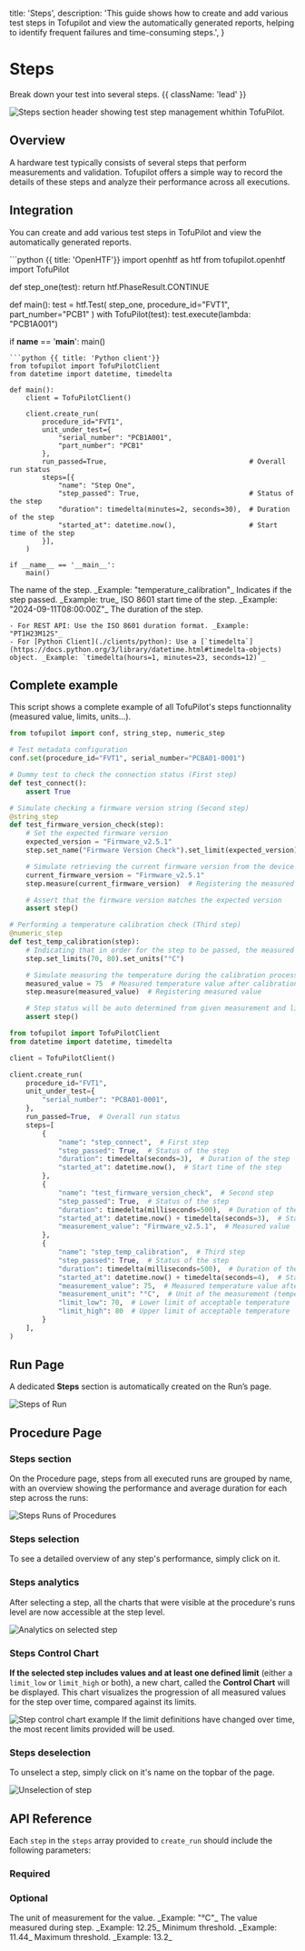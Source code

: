   title: 'Steps',
  description:
    'This guide shows how to create and add various test steps in Tofupilot and view the automatically generated reports, helping to identify frequent failures and time-consuming steps.',
}

# Steps
Break down your test into several steps. {{ className: 'lead' }}

<Image
  src="/steps-header.png"
  alt="Steps section header showing test step management whithin TofuPilot."
/>

## Overview

A hardware test typically consists of several steps that perform measurements and validation. Tofupilot offers a simple way to record the details of these steps and analyze their performance across all executions.


## Integration
You can create and add various test steps in TofuPilot and view the automatically generated reports.

<CodeGroup>
```python {{ title: 'OpenHTF'}}
import openhtf as htf
from tofupilot.openhtf import TofuPilot

def step_one(test):
    return htf.PhaseResult.CONTINUE

def main():
    test = htf.Test(
        step_one,
        procedure_id="FVT1",
        part_number="PCB1"
    )
    with TofuPilot(test):
        test.execute(lambda: "PCB1A001")

if __name__ == '__main__':
    main()
```
```python {{ title: 'Python client'}}
from tofupilot import TofuPilotClient
from datetime import datetime, timedelta

def main():
    client = TofuPilotClient()

    client.create_run(
        procedure_id="FVT1",
        unit_under_test={
            "serial_number": "PCB1A001",
            "part_number": "PCB1"
        },
        run_passed=True,                                   # Overall run status
        steps=[{
            "name": "Step One",
            "step_passed": True,                           # Status of the step
            "duration": timedelta(minutes=2, seconds=30),  # Duration of the step
            "started_at": datetime.now(),                  # Start time of the step
        }],
    )

if __name__ == '__main__':
    main()
```
</CodeGroup>

<Properties>
  <Property name="name" type="string, required">
    The name of the step. _Example: "temperature_calibration"_
  </Property>
  <Property name="step_passed" type="boolean, required">
    Indicates if the step passed. _Example: true_
  </Property>
  <Property name="started_at" type="string, required">
    ISO 8601 start time of the step. _Example: "2024-09-11T08:00:00Z"_
  </Property>
  <Property name="duration" type="string, required">
    The duration of the step.

    - For REST API: Use the ISO 8601 duration format. _Example: "PT1H23M12S"_
    - For [Python Client](./clients/python): Use a [`timedelta`](https://docs.python.org/3/library/datetime.html#timedelta-objects) object. _Example: `timedelta(hours=1, minutes=23, seconds=12)`_

  </Property>
</Properties>

## Complete example

This script shows a complete example of all TofuPilot's steps functionnality (measured value, limits, units...).

<CodeGroup label="create_run_with_steps_complete.py">

```python {{ title: 'Pytest plugin' }}
from tofupilot import conf, string_step, numeric_step

# Test metadata configuration
conf.set(procedure_id="FVT1", serial_number="PCBA01-0001")

# Dummy test to check the connection status (First step)
def test_connect():
    assert True

# Simulate checking a firmware version string (Second step)
@string_step
def test_firmware_version_check(step):
    # Set the expected firmware version
    expected_version = "Firmware_v2.5.1"
    step.set_name("Firmware Version Check").set_limit(expected_version)

    # Simulate retrieving the current firmware version from the device
    current_firmware_version = "Firmware_v2.5.1"
    step.measure(current_firmware_version)  # Registering the measured firmware version

    # Assert that the firmware version matches the expected version
    assert step()

# Performing a temperature calibration check (Third step)
@numeric_step
def test_temp_calibration(step):
    # Indicating that in order for the step to be passed, the measured value should be between 70°C and 80°C
    step.set_limits(70, 80).set_units("°C")

    # Simulate measuring the temperature during the calibration process
    measured_value = 75  # Measured temperature value after calibration
    step.measure(measured_value)  # Registering measured value

    # Step status will be auto determined from given measurement and limits
    assert step()
```

```python {{ title: 'Python client'}}
from tofupilot import TofuPilotClient
from datetime import datetime, timedelta

client = TofuPilotClient()

client.create_run(
    procedure_id="FVT1",
    unit_under_test={
        "serial_number": "PCBA01-0001",
    },
    run_passed=True,  # Overall run status
    steps=[
        {
            "name": "step_connect",  # First step
            "step_passed": True,  # Status of the step
            "duration": timedelta(seconds=3),  # Duration of the step
            "started_at": datetime.now(),  # Start time of the step
        },
        {
            "name": "test_firmware_version_check",  # Second step
            "step_passed": True,  # Status of the step
            "duration": timedelta(milliseconds=500),  # Duration of the step (<1s)
            "started_at": datetime.now() + timedelta(seconds=3),  # Start time of the second step
            "measurement_value": "Firmware_v2.5.1",  # Measured value
        },
        {
            "name": "step_temp_calibration",  # Third step
            "step_passed": True,  # Status of the step
            "duration": timedelta(milliseconds=500),  # Duration of the step (<1s)
            "started_at": datetime.now() + timedelta(seconds=4),  # Start time of the fourth step
            "measurement_value": 75,  # Measured temperature value after calibration
            "measurement_unit": "°C",  # Unit of the measurement (temperature)
            "limit_low": 70,  # Lower limit of acceptable temperature
            "limit_high": 80  # Upper limit of acceptable temperature
        }
    ],
)
```
</CodeGroup>



## Run Page

A dedicated **Steps** section is automatically created on the Run’s page.

<Image src="/steps-run.png" alt="Steps of Run" />

## Procedure Page

### Steps section

On the Procedure page, steps from all executed runs are grouped by name, with an overview showing the performance and average duration for each step across the runs:

<Image src="/steps-charts.png" alt="Steps Runs of Procedures" />

### Steps selection

To see a detailed overview of any step's performance, simply click on it.

### Steps analytics

After selecting a step, all the charts that were visible at the procedure's runs level are now accessible at the step level.

<Image src="/step-charts.png" alt="Analytics on selected step" />

### Steps Control Chart

**If the selected step includes values and at least one defined limit** (either a `limit_low` or `limit_high` or both), a new chart, called the **Control Chart** will be displayed. This chart visualizes the progression of all measured values for the step over time, compared against its limits.

<Image src="/step-control-chart.png" alt="Step control chart example" />

<Note>
  If the limit definitions have changed over time, the most recent limits
  provided will be used.
</Note>

### Steps deselection

To unselect a step, simply click on it's name on the topbar of the page.

<Image
  src="/step-unselect.png"
  alt="Unselection of step"
  width={250}
  height={200}
  className="mx-4 max-w-48"
/>

## API Reference

Each `step` in the `steps` array provided to `create_run` should include the following parameters:

### Required



### Optional

<Properties>
  <Property name="measurement_unit" type="string, optional">
    The unit of measurement for the value. _Example: "°C"_
  </Property>
  <Property name="measurement_value" type="float, optional">
    The value measured during step. _Example: 12.25_
  </Property>
  <Property name="limit_low" type="float, optional">
    Minimum threshold. _Example: 11.44_
  </Property>
  <Property name="limit_high" type="float, optional">
    Maximum threshold. _Example: 13.2_
  </Property>
</Properties>
